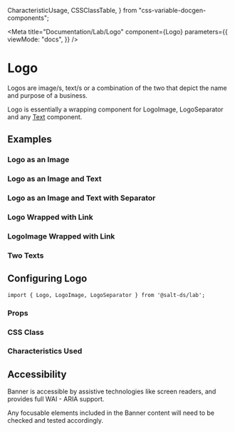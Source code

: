   CharacteristicUsage,
  CSSClassTable,
} from "css-variable-docgen-components";

<Meta
  title="Documentation/Lab/Logo"
  component={Logo}
  parameters={{
    viewMode: "docs",
  }}
/>

# Logo

Logos are image/s, text/s or a combination of the two that depict the name and purpose of a business.

Logo is essentially a wrapping component for LogoImage, LogoSeparator and any [Text](?path=/docs/documentation-core-text--page) component.

## Examples

### Logo as an Image

<Canvas>
  <Story id="lab-logo--default" />
</Canvas>

### Logo as an Image and Text

<Canvas>
  <Story id="lab-logo--image-and-text" />
</Canvas>

### Logo as an Image and Text with Separator

<Canvas>
  <Story id="lab-logo--image-and-text-with-separator" />
</Canvas>

### Logo Wrapped with Link

<Canvas>
  <Story id="lab-logo--link-logo" />
</Canvas>

### LogoImage Wrapped with Link

<Canvas>
  <Story id="lab-logo--link-on-image" />
</Canvas>

### Two Texts

<Canvas>
  <Story id="lab-logo--text-instead-image" />
</Canvas>

## Configuring Logo

```
import { Logo, LogoImage, LogoSeparator } from '@salt-ds/lab';
```

### Props

<ArgsTable of={Logo} />

### CSS Class

<CSSClassTable of={Logo} />

### Characteristics Used

<CharacteristicUsage of={Logo} />

## Accessibility

Banner is accessible by assistive technologies like screen readers, and provides full WAI - ARIA support.

Any focusable elements included in the Banner content will need to be checked and tested accordingly.

<HelpAndSupport />
